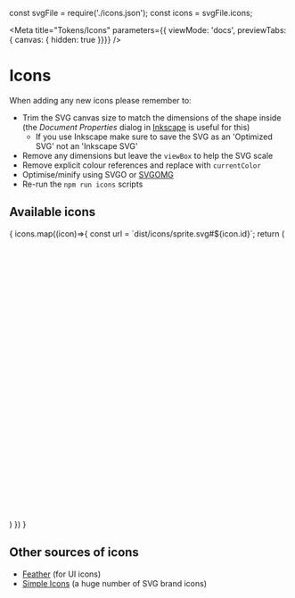 const svgFile = require('./icons.json');
const icons = svgFile.icons;

<Meta title="Tokens/Icons" parameters={{ viewMode: 'docs', previewTabs: { canvas: { hidden: true }}}} />

# Icons

When adding any new icons please remember to:
* Trim the SVG canvas size to match the dimensions of the shape inside (the _Document Properties_ dialog in [Inkscape](https://inkscape.org) is useful for this)
  * If you use Inkscape make sure to save the SVG as an 'Optimized SVG' not an 'Inkscape SVG'
* Remove any dimensions but leave the `viewBox` to help the SVG scale
* Remove explicit colour references and replace with `currentColor`
* Optimise/minify using SVGO or [SVGOMG](https://jakearchibald.github.io/svgomg/)
* Re-run the `npm run icons` scripts

## Available icons

<IconGallery>
  {
    icons.map((icon)=>{
      const url = `dist/icons/sprite.svg#${icon.id}`;
      return (
        <IconItem name={icon.id} key={icon.id}>
          <svg viewBox="0 0 500 500">
            <use xlinkHref={url}></use>
          </svg>
        </IconItem>
      )
    })
  }
</IconGallery>

## Other sources of icons

* [Feather](https://feathericons.com) (for UI icons)
* [Simple Icons](https://simpleicons.org) (a huge number of SVG brand icons)
